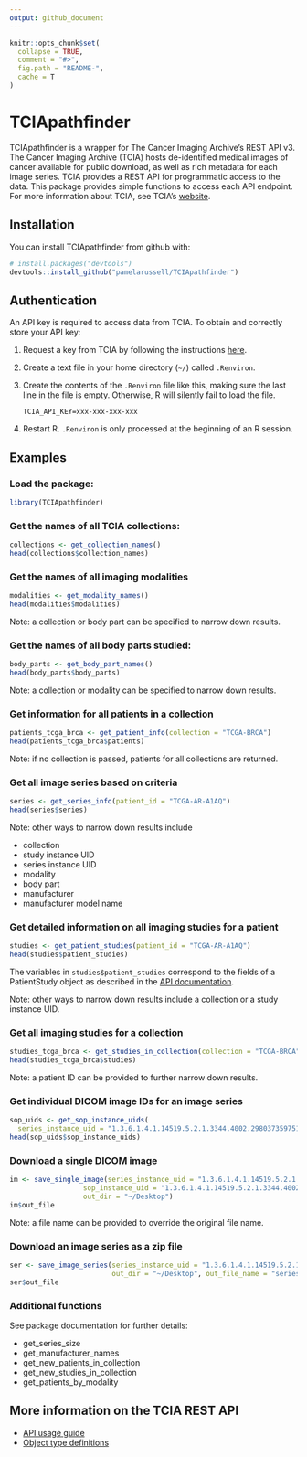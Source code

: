 ```yaml
---
output: github_document
---
```


```r
knitr::opts_chunk$set(
  collapse = TRUE,
  comment = "#>",
  fig.path = "README-",
  cache = T
)
```

# TCIApathfinder

TCIApathfinder is a wrapper for The Cancer Imaging Archive's REST API v3.
The Cancer Imaging Archive (TCIA) hosts de-identified medical images
of cancer available for public download, as well as rich metadata
for each image series. TCIA provides a REST API for programmatic access
to the data. This package provides simple functions to access each API 
endpoint. For more information about TCIA, see TCIA's [website](http://www.cancerimagingarchive.net/).

## Installation

You can install TCIApathfinder from github with:

```r
# install.packages("devtools")
devtools::install_github("pamelarussell/TCIApathfinder")
```

## Authentication

An API key is required to access data from TCIA. To obtain and correctly store your API key:

1. Request a key from TCIA by following the instructions [here](https://wiki.cancerimagingarchive.net/display/Public/TCIA+Programmatic+Interface+%28REST+API%29+Usage+Guide).

2. Create a text file in your home directory (`~/`) called `.Renviron`. 

3. Create the contents of the `.Renviron` file like this, making sure the last line in the file is empty. Otherwise, R will silently fail to load the file.
  
    ```
    TCIA_API_KEY=xxx-xxx-xxx-xxx
    
    ```

4. Restart R. `.Renviron` is only processed at the beginning of an R session.

## Examples

### Load the package:

```r
library(TCIApathfinder)
```

### Get the names of all TCIA collections:

```r
collections <- get_collection_names()
head(collections$collection_names)
```

### Get the names of all imaging modalities

```r
modalities <- get_modality_names()
head(modalities$modalities)
```

Note: a collection or body part can be specified to narrow down results.

### Get the names of all body parts studied:

```r
body_parts <- get_body_part_names()
head(body_parts$body_parts)
```

Note: a collection or modality can be specified to narrow down results.

### Get information for all patients in a collection

```r
patients_tcga_brca <- get_patient_info(collection = "TCGA-BRCA")
head(patients_tcga_brca$patients)
```

Note: if no collection is passed, patients for all collections are returned.

### Get all image series based on criteria

```r
series <- get_series_info(patient_id = "TCGA-AR-A1AQ")
head(series$series)
```

Note: other ways to narrow down results include

- collection
- study instance UID
- series instance UID
- modality
- body part
- manufacturer
- manufacturer model name

### Get detailed information on all imaging studies for a patient

```r
studies <- get_patient_studies(patient_id = "TCGA-AR-A1AQ")
head(studies$patient_studies)
```

The variables in `studies$patient_studies` correspond to the fields of a PatientStudy object
as described in the [API documentation](https://wiki.cancerimagingarchive.net/display/Public/TCIA+API+Return+Values).

Note: other ways to narrow down results include a collection or a study instance UID.

### Get all imaging studies for a collection

```r
studies_tcga_brca <- get_studies_in_collection(collection = "TCGA-BRCA")
head(studies_tcga_brca$studies)
```

Note: a patient ID can be provided to further narrow down results.

### Get individual DICOM image IDs for an image series

```r
sop_uids <- get_sop_instance_uids(
  series_instance_uid = "1.3.6.1.4.1.14519.5.2.1.3344.4002.298037359751562809791703106256")
head(sop_uids$sop_instance_uids)
```

### Download a single DICOM image

```r
im <- save_single_image(series_instance_uid = "1.3.6.1.4.1.14519.5.2.1.3344.4002.298037359751562809791703106256",
                  sop_instance_uid = "1.3.6.1.4.1.14519.5.2.1.3344.4002.113224119964450170072494597907",
                  out_dir = "~/Desktop")
im$out_file
```

Note: a file name can be provided to override the original file name.

### Download an image series as a zip file

```r
ser <- save_image_series(series_instance_uid = "1.3.6.1.4.1.14519.5.2.1.3344.4002.298037359751562809791703106256",
                         out_dir = "~/Desktop", out_file_name = "series.zip")
ser$out_file
```

### Additional functions

See package documentation for further details:

- get_series_size
- get_manufacturer_names
- get_new_patients_in_collection
- get_new_studies_in_collection
- get_patients_by_modality


## More information on the TCIA REST API

- [API usage guide](https://wiki.cancerimagingarchive.net/display/Public/TCIA+Programmatic+Interface+%28REST+API%29+Usage+Guide)
- [Object type definitions](https://wiki.cancerimagingarchive.net/display/Public/TCIA+API+Return+Values)





